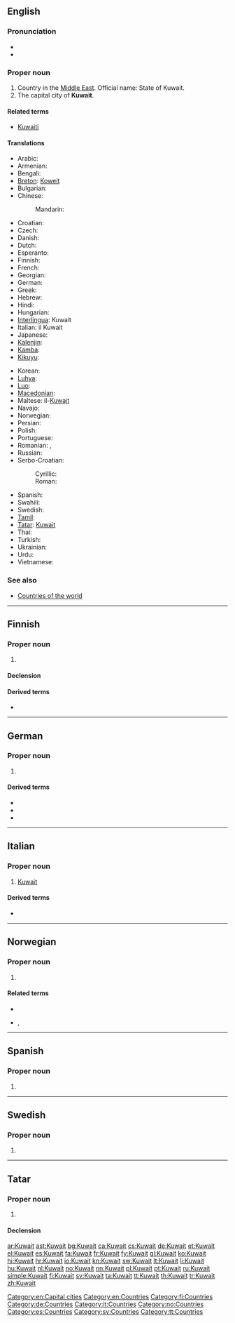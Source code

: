 ==English==
{{wikipedia}}

===Pronunciation===
* {{audio|En-us-Kuwait.ogg|Audio (US)}}
* {{rhymes|eɪt}}

===Proper noun===
{{en-proper noun}}

# Country in the [[Middle East]]. Official name: State of Kuwait.
# The capital city of '''Kuwait'''.

====Related terms====
* [[Kuwaiti]]

====Translations====
{{trans-top|country in the Middle East and capital city}}
* Arabic: {{t-|ar|الكويت|m|tr=al-kuwáyt}}
* Armenian: {{t-|hy|Քուվեյթ|tr=K'uveyt'}}
* Bengali: {{t-|bn|কুয়েত}}
* [[Breton]]: [[Koweit]]
* Bulgarian: {{t+|bg|Кувейт|m|tr=Kuvejt}}
* Chinese:
*: Mandarin: {{t-|cmn|科威特|tr=Kēwēitè|sc=Hani}}
* Croatian: {{t+|hr|Kuvajt|m}}
* Czech: {{t-|cs|Kuvajt|m}}
* Danish: {{t-|da|Kuwait}}
* Dutch: {{t+|nl|Koeweit}}
* Esperanto: {{t-|eo|Kuvajto|xs=Esperanto}}
* Finnish: {{t+|fi|Kuwait}}
* French: {{t+|fr|Koweït|m}}
* Georgian: {{t|ka|კუვეიტი|tr=kuveiti|sc=Geor|xs=Georgian}}
* German: {{t+|de|Kuwait|n}}
* Greek: {{t+|el|Κουβέιτ|tr=Kouvéit}}
* Hebrew: {{t|he|כווית|tr=Kûwayt}}
* Hindi: {{t+|hi|कुवैत|tr=kuvait|xs=Hindi}}
* Hungarian: {{t+|hu|Kuvait}}
* [[Interlingua]]: Kuwait
* Italian: il Kuwait {{m}}
* Japanese: {{t-|ja|クウェート|tr=Kuwēto}}
* [[Kalenjin]]: {{tø|kln|Kuwait}}
* [[Kamba]]: {{tø|kam|Kuwait}}
* [[Kikuyu]]: {{tø|ki|Kuwait}}
{{trans-mid}}
* Korean: {{t+|ko|쿠웨이트|tr=Kuweiteu|sc=Hang}}
* [[Luhya]]: {{tø|luy|Kuwait}}
* [[Luo]]: {{tø|luo|Kuwait}}
* [[Macedonian]]: {{t+|mk|Кувајт|m|tr=Kúvajt}}
* Maltese: il-[[Kuwajt]]
* Navajo: {{tø|nv|Kóóweiʼ}}
* Norwegian: {{t+|no|Kuwait}}
* Persian: {{t+|fa|کویت|tr=Koveit}}
* Polish: {{t+|pl|Kuwejt}}
* Portuguese: {{t+|pt|Kuwait}}
* Romanian: {{t-|ro|Kuwait}}, {{t-|ro|Kuweit|n}}
* Russian: {{t+|ru|Кувейт|m|tr=Kuvéjt}}
* Serbo-Croatian:
*: Cyrillic: {{t|sh|Кувајт|m|sc=Cyrl|xs=Serbo-Croatian}}
*: Roman: {{t|sh|Kuvajt|m|xs=Serbo-Croatian}}
* Spanish: {{t+|es|Kuwait|m}}
* Swahili: {{t+|sw|Kuwait|xs=Swahili}}
* Swedish: {{t+|sv|Kuwait}}
* [[Tamil]]: {{t|ta|குவெய்த்|tr=Kuveyt|xs=Tamil}}
* [[Tatar]]: [[Kuwait#Tatar|Kuwait]]
* Thai: {{t+|th|คูเวต|tr=Khūwēt}}
* Turkish: {{t+|tr|Kuveyt}}
* Ukrainian: {{t+|uk|Кувейт|tr=Kuvéjt|xs=Ukrainian}}
* Urdu: {{t-|ur|کویت|tr=kuvait|xs=Urdu}}
* Vietnamese: {{t|vi|Cô-oét|xs=Vietnamese}}
{{trans-bottom}}

===See also===
* [[Appendix:Countries of the world|Countries of the world]]

[[Category:en:Capital cities]]
[[Category:en:Countries]]

----

==Finnish==
{{wikipedia|lang=fi}}

===Proper noun===
{{head|fi|proper noun}}

# {{l|en|Kuwait}}

====Declension====
{{fi-decl-risti|Kuwait|nopl=1}}

====Derived terms====
* {{l|fi|kuwaitilainen}}

[[Category:fi:Countries]]

----

==German==
{{wikipedia|lang=de}}

===Proper noun===
{{de-proper noun|g=n}}

# {{l|en|Kuwait}}

====Derived terms====
* {{l|de|Kuwaiter}}
* {{l|de|Kuwaiterin}}
* {{l|de|kuwaitisch}}

[[Category:de:Countries]]

----

==Italian==
{{wikipedia|lang=it}}

===Proper noun===
{{it-proper noun|g=m}}

# [[#English|Kuwait]]

====Derived terms====
* {{l|it|kuwaitiano}}

[[Category:it:Countries]]

----

==Norwegian==

===Proper noun===
{{no-proper noun}}

# {{l|en|Kuwait}}

====Related terms====
* {{l|no|kuwaiter}}
* {{l|no|kuwaitisk}}, {{l|no|kuwaitsk}}

[[Category:no:Countries]]

----

==Spanish==
{{wikipedia|lang=es}}

===Proper noun===
{{es-proper noun|m}}

# {{l|en|Kuwait}}

[[Category:es:Countries]]

----

==Swedish==

===Proper noun===
{{head|sv|proper noun}}

# {{l|en|Kuwait}}

[[Category:sv:Countries]]

----

==Tatar==

===Proper noun===
{{tt-pos|proper noun|l}}

# {{l|en|Kuwait}}

====Declension====
{{tt-latin-noun|nıñ|ga|nı|ta|tan}}

[[Category:tt:Countries]]

[[ar:Kuwait]]
[[ast:Kuwait]]
[[bg:Kuwait]]
[[ca:Kuwait]]
[[cs:Kuwait]]
[[de:Kuwait]]
[[et:Kuwait]]
[[el:Kuwait]]
[[es:Kuwait]]
[[fa:Kuwait]]
[[fr:Kuwait]]
[[fy:Kuwait]]
[[gl:Kuwait]]
[[ko:Kuwait]]
[[hi:Kuwait]]
[[hr:Kuwait]]
[[io:Kuwait]]
[[kn:Kuwait]]
[[sw:Kuwait]]
[[lt:Kuwait]]
[[li:Kuwait]]
[[hu:Kuwait]]
[[nl:Kuwait]]
[[no:Kuwait]]
[[nn:Kuwait]]
[[pl:Kuwait]]
[[pt:Kuwait]]
[[ru:Kuwait]]
[[simple:Kuwait]]
[[fi:Kuwait]]
[[sv:Kuwait]]
[[ta:Kuwait]]
[[tt:Kuwait]]
[[th:Kuwait]]
[[tr:Kuwait]]
[[zh:Kuwait]]